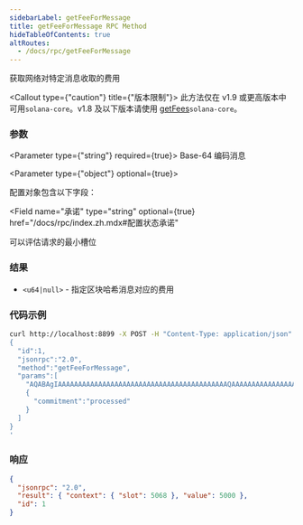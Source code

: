 ```yaml
---
sidebarLabel: getFeeForMessage
title: getFeeForMessage RPC Method
hideTableOfContents: true
altRoutes:
  - /docs/rpc/getFeeForMessage
---
```


获取网络对特定消息收取的费用

<Callout type={"caution"} title={"版本限制"}>
  此方法仅在 v1.9 或更高版本中可用`solana-core`。v1.8 及以下版本请使用
  [getFees](/docs/rpc/deprecated/getFees.mdx)`solana-core`。
</Callout>

<DocSideBySide>

<DocLeftSide>

### 参数

<Parameter type={"string"} required={true}>
  Base-64 编码消息
</Parameter>

<Parameter type={"object"} optional={true}>

配置对象包含以下字段：

<Field
  name="承诺"
  type="string"
  optional={true}
  href="/docs/rpc/index.zh.mdx#配置状态承诺"
></Field>

<Field name="minContextSlot" type="number" optional={true}>
  可以评估请求的最小槽位
</Field>

</Parameter>

### 结果

- `<u64|null>` - 指定区块哈希消息对应的费用

</DocLeftSide>

<DocRightSide>

### 代码示例

```bash
curl http://localhost:8899 -X POST -H "Content-Type: application/json" -d '
{
  "id":1,
  "jsonrpc":"2.0",
  "method":"getFeeForMessage",
  "params":[
    "AQABAgIAAAAAAAAAAAAAAAAAAAAAAAAAAAAAAAAAAAAAAAAAAQAAAAAAAAAAAAAAAAAAAAAAAAAAAAAAAAAAAAAAAAAAAAAAAAAAAAAAAAAAAAAAAAAAAAAAAAAAAAAAAAAAAAEBAQAA",
    {
      "commitment":"processed"
    }
  ]
}
'
```

### 响应

```json
{
  "jsonrpc": "2.0",
  "result": { "context": { "slot": 5068 }, "value": 5000 },
  "id": 1
}
```

</DocRightSide>
</DocSideBySide>
